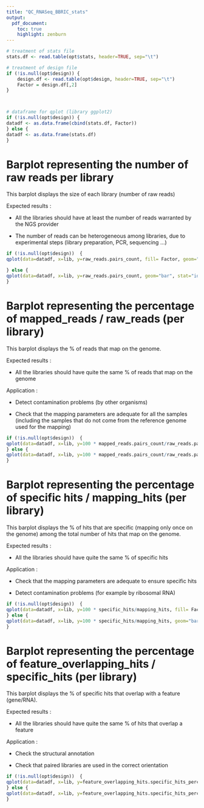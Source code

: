```yaml
---
title: "QC_RNASeq_BBRIC_stats"
output: 
  pdf_document:
    toc: true
    highlight: zenburn    
---
```


<!--- ajout d'un saut de page apres le toc --->
\newpage

```r


# treatment of stats file
stats.df <- read.table(opt$stats, header=TRUE, sep="\t")

# treatment of design file
if (!is.null(opt$design)) {
	design.df <- read.table(opt$design, header=TRUE, sep="\t")
	Factor = design.df[,2]
} 



# dataframe for qplot (library ggplot2)
if (!is.null(opt$design)) {
datadf <- as.data.frame(cbind(stats.df, Factor))
} else {
datadf <- as.data.frame(stats.df)
}


```

Barplot representing the number of raw reads per library
=========================================================
This barplot displays the size of each library (number of raw reads)

Expected results :

-	All the libraries should have at least the number of reads warranted by the NGS provider

-	The number of reads can be heterogeneous among libraries, due to experimental steps (library preparation, PCR, sequencing ...)


```r
if (!is.null(opt$design))  {
qplot(data=datadf, x=lib, y=raw_reads.pairs_count, fill= Factor, geom="bar", stat="identity") + theme(axis.text.x = element_text(angle = 90, hjust = 1))

} else {
qplot(data=datadf, x=lib, y=raw_reads.pairs_count, geom="bar", stat="identity") + theme(axis.text.x = element_text(angle = 90, hjust = 1))
}
```
\newpage

Barplot representing the percentage of mapped_reads / raw_reads (per library)
============================================================================
This barplot displays the % of reads that map on the genome.

Expected results :

-	All the libraries should have quite the same % of reads that map on the genome

Application :

-	Detect contamination problems (by other organisms)

-	Check that the mapping parameters are adequate for all the samples (including the samples that do not come from the reference genome used for the mapping)

```r
if (!is.null(opt$design))  {
qplot(data=datadf, x=lib, y=100 * mapped_reads.pairs_count/raw_reads.pairs_count, fill= Factor, geom="bar", stat="identity", ylim=c(0, 100)) + theme(axis.text.x = element_text(angle = 90, hjust = 1)) + ylab("% of mapped_reads / raw_reads")
} else {
qplot(data=datadf, x=lib, y=100 * mapped_reads.pairs_count/raw_reads.pairs_count, geom="bar", stat="identity", ylim=c(0, 100)) + theme(axis.text.x = element_text(angle = 90, hjust = 1)) + ylab("% of mapped_reads / raw_reads")
}
```
\newpage

Barplot representing the percentage of specific hits / mapping_hits (per library)
================================================================================
This barplot displays the % of hits that are specific (mapping only once on the genome) among the total number of hits that map on the genome.

Expected results :

-	All the libraries should have quite the same % of specific hits

Application :

-	Check that the mapping parameters are adequate to ensure specific hits

-	Detect contamination problems (for example by ribosomal RNA)

```r
if (!is.null(opt$design))  {
qplot(data=datadf, x=lib, y=100 * specific_hits/mapping_hits, fill= Factor, geom="bar", stat="identity", ylim=c(0, 100)) + theme(axis.text.x = element_text(angle = 90, hjust = 1))
} else {
qplot(data=datadf, x=lib, y=100 * specific_hits/mapping_hits, geom="bar", stat="identity", ylim=c(0, 100)) + theme(axis.text.x = element_text(angle = 90, hjust = 1))
}
```
\newpage

Barplot representing the percentage of feature_overlapping_hits / specific_hits (per library)
=====================================================================================================
This barplot displays the % of specific hits that overlap with a feature (gene/RNA).

Expected results :

-	All the libraries should have quite the same % of hits that overlap a feature

Application :

-	Check the structural annotation

-	Check that paired libraries are used in the correct orientation

```r
if (!is.null(opt$design))  {
qplot(data=datadf, x=lib, y=feature_overlapping_hits.specific_hits_percent, fill= Factor, geom="bar", stat="identity", ylim=c(0, 100)) + theme(axis.text.x = element_text(angle = 90, hjust = 1)) + ylab("% of feature_overlapping_hits / specific_hits")
} else {
qplot(data=datadf, x=lib, y=feature_overlapping_hits.specific_hits_percent,  geom="bar", stat="identity", ylim=c(0, 100)) + theme(axis.text.x = element_text(angle = 90, hjust = 1)) + ylab("% of feature_overlapping_hits / specific_hits")
}
```
